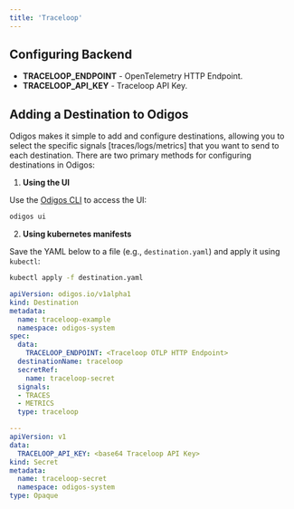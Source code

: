 ```yaml
---
title: 'Traceloop'
---
```


## Configuring Backend

- **TRACELOOP_ENDPOINT** - OpenTelemetry HTTP Endpoint.
- **TRACELOOP_API_KEY** - Traceloop API Key.

## Adding a Destination to Odigos

Odigos makes it simple to add and configure destinations, allowing you to select the specific signals [traces/logs/metrics] that you want to send to each destination. There are two primary methods for configuring destinations in Odigos:

1. **Using the UI**

Use the [Odigos CLI](https://docs.odigos.io/cli/odigos_ui) to access the UI:

```bash
odigos ui
```

2. **Using kubernetes manifests**

Save the YAML below to a file (e.g., `destination.yaml`) and apply it using `kubectl`:

```bash
kubectl apply -f destination.yaml
```


```yaml
apiVersion: odigos.io/v1alpha1
kind: Destination
metadata:
  name: traceloop-example
  namespace: odigos-system
spec:
  data:
    TRACELOOP_ENDPOINT: <Traceloop OTLP HTTP Endpoint>
  destinationName: traceloop
  secretRef:
    name: traceloop-secret
  signals:
  - TRACES
  - METRICS
  type: traceloop

---
apiVersion: v1
data:
  TRACELOOP_API_KEY: <base64 Traceloop API Key>
kind: Secret
metadata:
  name: traceloop-secret
  namespace: odigos-system
type: Opaque
```
